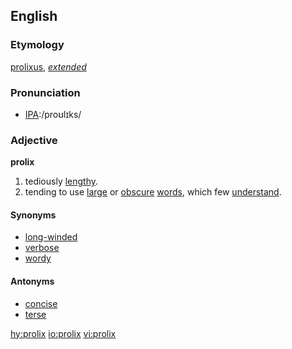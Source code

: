 ==English==

===Etymology===
{{L.}} [[prolixus]], ''[[extended]]''

===Pronunciation===
*[[w:International Phonetic Alphabet|IPA]]:/proʊlɪks/

===Adjective===
'''prolix'''
# tediously [[lengthy]].
# tending to use [[large]] or [[obscure]] [[words]], which few [[understand]].

====Synonyms====
*[[long-winded]]
*[[verbose]]
*[[wordy]]

====Antonyms====
*[[concise]]
*[[terse]]

[[hy:prolix]]
[[io:prolix]]
[[vi:prolix]]